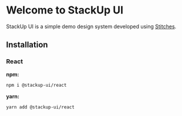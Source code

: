 
<Meta title="Home" />

# Welcome to StackUp UI

StackUp UI is a simple demo design system developed using [Stitches](https://stitches.dev/).

## Installation

### React

**npm:**

```bash
npm i @stackup-ui/react
```

**yarn:**

```bash
yarn add @stackup-ui/react
```
